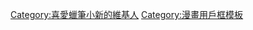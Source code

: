 {{Userbox
  |border-c = #ffffff
  |border-s = 1
  |id-c     = #3CB371
  |id-s     = 11
  |id-fc    = #ffffff
  |info-c   = #00ff00
  |info-s   = 10
  |info-fc  = #ffff00
  |id       = {{lang|ja|しん<br>ちゃん}}
  |info     = 這個用戶喜歡看'''[[蠟筆小新|<span style="color:#ff0000;">蠟筆小新</span>]]'''。
}}
<includeonly>[[Category:喜愛蠟筆小新的維基人]]</includeonly>
<noinclude>[[Category:漫畫用戶框模板]]</noinclude>